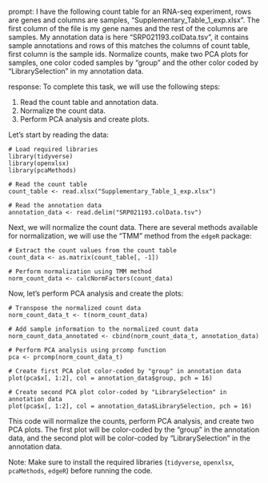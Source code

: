 prompt:
I have the following count table for an RNA-seq experiment, rows are genes and columns are samples, "Supplementary_Table_1_exp.xlsx". The first column of the file is my gene names and the rest of the columns are samples. My annotation data is here  "SRP021193.colData.tsv", it contains sample annotations and rows of this matches the columns of count table, first column is the sample ids. Normalize counts, make two PCA plots for samples, one color coded samples by "group" and the other color coded by "LibrarySelection" in my annotation data.

response:
To complete this task, we will use the following steps:

1. Read the count table and annotation data.
2. Normalize the count data.
3. Perform PCA analysis and create plots.

Let's start by reading the data:

```
# Load required libraries
library(tidyverse)
library(openxlsx)
library(pcaMethods)

# Read the count table
count_table <- read.xlsx("Supplementary_Table_1_exp.xlsx")

# Read the annotation data
annotation_data <- read.delim("SRP021193.colData.tsv")
```

Next, we will normalize the count data. There are several methods available for normalization, we will use the "TMM" method from the `edgeR` package:

```
# Extract the count values from the count table
count_data <- as.matrix(count_table[, -1])

# Perform normalization using TMM method
norm_count_data <- calcNormFactors(count_data)
```

Now, let's perform PCA analysis and create the plots:

```
# Transpose the normalized count data
norm_count_data_t <- t(norm_count_data)

# Add sample information to the normalized count data
norm_count_data_annotated <- cbind(norm_count_data_t, annotation_data)

# Perform PCA analysis using prcomp function
pca <- prcomp(norm_count_data_t)

# Create first PCA plot color-coded by "group" in annotation data
plot(pca$x[, 1:2], col = annotation_data$group, pch = 16)

# Create second PCA plot color-coded by "LibrarySelection" in annotation data
plot(pca$x[, 1:2], col = annotation_data$LibrarySelection, pch = 16)
```

This code will normalize the counts, perform PCA analysis, and create two PCA plots. The first plot will be color-coded by the "group" in the annotation data, and the second plot will be color-coded by "LibrarySelection" in the annotation data.

Note: Make sure to install the required libraries (`tidyverse`, `openxlsx`, `pcaMethods`, `edgeR`) before running the code.
